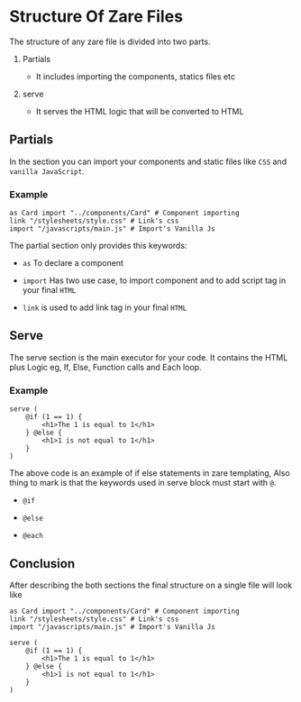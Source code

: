 # Structure Of Zare Files

The structure of any zare file is divided into two parts.

1. Partials

   - It includes importing the components, statics files etc

2. serve

   - It serves the HTML logic that will be converted to HTML

## Partials

In the section you can import your components and static files like `CSS` and `vanilla JavaScript`.

### Example

```zare filename="index.zare"
as Card import "../components/Card" # Component importing
link "/stylesheets/style.css" # Link's css
import "/javascripts/main.js" # Import's Vanilla Js
```

The partial section only provides this keywords:

- `as` To declare a component

- `import` Has two use case, to import component and to add script tag in your final `HTML`

- `link` is used to add link tag in your final `HTML`

## Serve

The serve section is the main executor for your code. It contains the HTML plus Logic eg, If, Else, Function calls and Each loop.

### Example

```zare filename="index.zare"
serve (
    @if (1 == 1) {
        <h1>The 1 is equal to 1</h1>
    } @else {
        <h1>1 is not equal to 1</h1>
    }
)
```

The above code is an example of if else statements in zare templating, Also thing to mark is that the keywords used in serve block must start with `@`.

- `@if`

- `@else`

- `@each`

## Conclusion

After describing the both sections the final structure on a single file will look like

```zare filename="index.zare"
as Card import "../components/Card" # Component importing
link "/stylesheets/style.css" # Link's css
import "/javascripts/main.js" # Import's Vanilla Js

serve (
    @if (1 == 1) {
        <h1>The 1 is equal to 1</h1>
    } @else {
        <h1>1 is not equal to 1</h1>
    }
)
```
